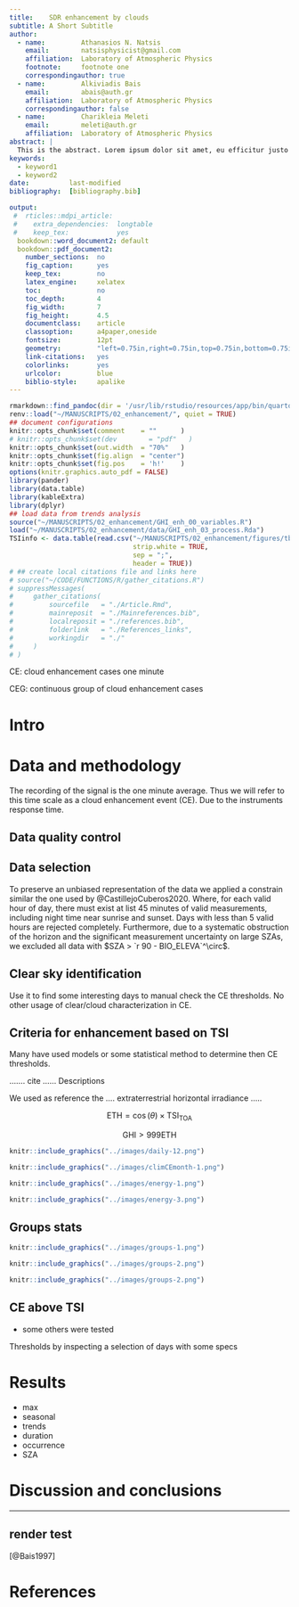 ```yaml
---
title:    SDR enhancement by clouds
subtitle: A Short Subtitle
author:
  - name:         Athanasios N. Natsis 
    email:        natsisphysicist@gmail.com
    affiliation:  Laboratory of Atmospheric Physics
    footnote:     footnote one
    correspondingauthor: true
  - name:         Alkiviadis Bais
    email:        abais@auth.gr 
    affiliation:  Laboratory of Atmospheric Physics
    correspondingauthor: false
  - name:         Charikleia Meleti
    email:        meleti@auth.gr
    affiliation:  Laboratory of Atmospheric Physics
abstract: |
  This is the abstract. Lorem ipsum dolor sit amet, eu efficitur justo rutrum at. Sed at tempus elit.
keywords: 
  - keyword1
  - keyword2
date:          last-modified
bibliography:  [bibliography.bib]

output: 
 #  rticles::mdpi_article:
 #    extra_dependencies:  longtable
 #    keep_tex:            yes
  bookdown::word_document2: default
  bookdown::pdf_document2:
    number_sections:  no
    fig_caption:      yes
    keep_tex:         no
    latex_engine:     xelatex
    toc:              no
    toc_depth:        4
    fig_width:        7
    fig_height:       4.5
    documentclass:    article
    classoption:      a4paper,oneside
    fontsize:         12pt
    geometry:         "left=0.75in,right=0.75in,top=0.75in,bottom=0.75in"
    link-citations:   yes
    colorlinks:       yes
    urlcolor:         blue
    biblio-style:     apalike
---
```


```r
rmarkdown::find_pandoc(dir = '/usr/lib/rstudio/resources/app/bin/quarto/bin/tools')
renv::load("~/MANUSCRIPTS/02_enhancement/", quiet = TRUE)
## document configurations
knitr::opts_chunk$set(comment    = ""      )
# knitr::opts_chunk$set(dev        = "pdf"   )
knitr::opts_chunk$set(out.width  = "70%"   )
knitr::opts_chunk$set(fig.align  = "center")
knitr::opts_chunk$set(fig.pos    = 'h!'    )
options(knitr.graphics.auto_pdf = FALSE)
library(pander)
library(data.table)
library(kableExtra)
library(dplyr)
## load data from trends analysis
source("~/MANUSCRIPTS/02_enhancement/GHI_enh_00_variables.R")
load("~/MANUSCRIPTS/02_enhancement/data/GHI_enh_03_process.Rda")
TSIinfo <- data.table(read.csv("~/MANUSCRIPTS/02_enhancement/figures/tbl_tsi_info.dat",
                               strip.white = TRUE,
                               sep = ";",
                               header = TRUE))
# ## create local citations file and links here
# source("~/CODE/FUNCTIONS/R/gather_citations.R")
# suppressMessages(
#     gather_citations(
#         sourcefile   = "./Article.Rmd",
#         mainreposit  = "./Mainreferences.bib",
#         localreposit = "./references.bib",
#         folderlink   = "./References_links",
#         workingdir   = "./"
#     )
# )
```

CE: cloud enhancement cases one minute

CEG: continuous group of cloud enhancement cases

# Intro

# Data and methodology

The recording of the signal is the one minute average.
Thus we will refer to this time scale as a cloud enhancement event (CE).
Due to the instruments response time.



## Data quality control

## Data selection

To preserve an unbiased representation of the data we applied a constrain similar the one used by @CastillejoCuberos2020. Where, for each valid hour of day, there must exist at list 45 minutes of valid measurements, including night time near sunrise and sunset. Days with less than 5 valid hours are rejected completely. <!--# CastillejoCuberos2020 There must be at least 5 h of valid data (Tests 1–7), otherwise all data for this day is flagged as invalid. There must be at least This work valid data 45 min of valid data (Tests 1–7) for an hour to be flagged as valid, otherwise all minute data for this hour is flagged as invalid. --> Furthermore, due to a systematic obstruction of the horizon and the significant measurement uncertainty on large SZAs, we excluded all data with $SZA > `r 90 - BIO_ELEVA`^\circ$.

## Clear sky identification

Use it to find some interesting days to manual check the CE thresholds. No other usage of clear/cloud characterization in CE.

## Criteria for enhancement based on TSI

Many have used models or some statistical method to determine then CE thresholds.

....... cite ...... Descriptions

We used as reference the .... extraterrestrial horizontal irradiance .....

\ref{eq:test}



$$
\text{ETH} = \cos(\theta) \times \text{TSI}_\text{TOA}
$$

$$
\text{GHI} > 999 \text{ETH}
$$

\begin{equation}
\text{CE}_\text{Threshold} = \begin{cases}
`r C4_cs_ref_ratio`, & \text{if $\theta \leq `r C4_lowcut_sza`^\circ$}.\\
\frac{`r C4_cs_ref_ratio` - `r C4_lowcut_ratio`}{`r C4_lowcut_sza` - `r 90 - BIO_ELEVA`} \cdot (\theta- `r 90 - BIO_ELEVA`) + `r C4_lowcut_ratio` , & \text{if $ `r 90 - BIO_ELEVA`^\circ > \theta > `r C4_lowcut_sza`^\circ$}.
\end{cases}\label{eq:test}
\end{equation}



```r
knitr::include_graphics("../images/daily-12.png")
```



```r
knitr::include_graphics("../images/climCEmonth-1.png")
```



```r
knitr::include_graphics("../images/energy-1.png")
```


```r
knitr::include_graphics("../images/energy-3.png")
```


## Groups stats

```r
knitr::include_graphics("../images/groups-1.png")
```


```r
knitr::include_graphics("../images/groups-2.png")
```

```r
knitr::include_graphics("../images/groups-2.png")
```


## CE above TSI





-   some others were tested

Thresholds by inspecting a selection of days with some specs

# Results

-   max
-   seasonal
-   trends
-   duration
-   occurrence
-   SZA

# Discussion and conclusions

------------------------------------------------------------------------


## render test


[@Bais1997]



# References {.unnumbered}
